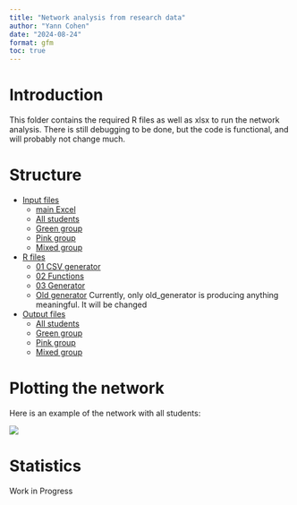 ```yaml
---
title: "Network analysis from research data"
author: "Yann Cohen"
date: "2024-08-24"
format: gfm
toc: true
---
```


# Introduction

This folder contains the required R files as well as xlsx to run the network analysis. There is still debugging to be done, but the code is functional, and will probably not change much.

# Structure

-   [Input files](input files/)
    -   [main Excel](input files/matrixcorrect.xlsx)
    -   [All students](input files/all.csv)
    -   [Green group](input files/greens.csv)
    -   [Pink group](input files/pinks.csv)
    -   [Mixed group](input files/hetero.csv)

-   [R files](R files/)
    -   [01 CSV generator](R files/01 csv from xlsx.R)
    -   [02 Functions](R files/02 functions.R)
    -   [03 Generator](R files/03 generator.R)
    -   [Old generator](R files/old generator.R)
Currently, only old_generator is producing anything meaningful. It will be changed
-   [Output files](output files/)
    -   [All students](output files/net_all.png)
    -   [Green group](output files/net_greens.png)
    -   [Pink group](output files/net_pinks.png)
    -   [Mixed group](output files/net_hetero.png)

# Plotting the network

Here is an example of the network with all students:

![](output files/net_all.png)

# Statistics

Work in Progress